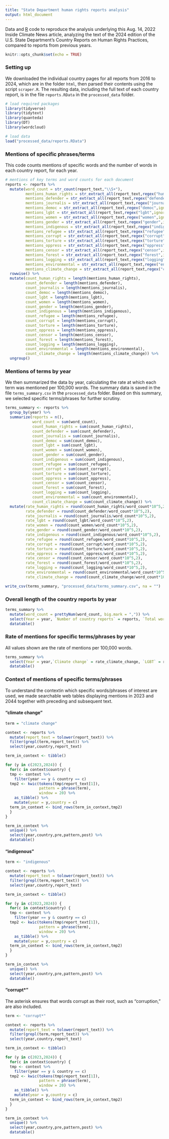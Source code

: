 ```yaml
---
title: "State Department human rights reports analysis"
output: html_document
---
```


Data and [R](https://www.r-project.org/) code to reproduce the analysis underlying this Aug. 14, 2022 Inside Climate News article, analyzing the text of the 2024 edition of the U.S. State Department's Country Reports on Human Rights Practices, compared to reports from previous years.

```r
knitr::opts_chunk$set(echo = TRUE)
```

### Setting up

We downloaded the individual country pages for all reports from 2016 to 2024, which are in the folder `html`, then parsed their contents using the script `scraper.R`. The resulting data, including the full text of each country report, is in the file `reports.RData` in the `processed_data` folder.

```r
# load required packages
library(tidyverse)
library(tidytext)
library(quanteda)
library(DT)
library(wordcloud)

# load data
load("processed_data/reports.RData") 
```

### Mentions of specific phrases/terms

This code counts mentions of specific words and the number of words in each country report, for each year.

```r
# mentions of key terms and word counts for each document
reports <- reports %>%
  mutate(word_count = str_count(report_text,"\\S+"),
         mentions_human_rights = str_extract_all(report_text,regex("human rights",ignore_case = TRUE),simplify = FALSE),
         mentions_defender = str_extract_all(report_text,regex("defender",ignore_case = TRUE),simplify = FALSE),
         mentions_journalis = str_extract_all(report_text,regex("journalis",ignore_case = TRUE),simplify = FALSE),
         mentions_democ = str_extract_all(report_text,regex("democ",ignore_case = TRUE),simplify = FALSE),
         mentions_lgbt = str_extract_all(report_text,regex("lgbt",ignore_case = TRUE),simplify = FALSE),
         mentions_women = str_extract_all(report_text,regex("women",ignore_case = TRUE),simplify = FALSE),
         mentions_gender = str_extract_all(report_text,regex("gender",ignore_case = TRUE),simplify = FALSE),
         mentions_indigenous = str_extract_all(report_text,regex("indigenous",ignore_case = TRUE),simplify = FALSE),
         mentions_refugee = str_extract_all(report_text,regex("refugee",ignore_case = TRUE),simplify = FALSE),
         mentions_corrupt = str_extract_all(report_text,regex("corrupt",ignore_case = TRUE),simplify = FALSE),
         mentions_torture = str_extract_all(report_text,regex("torture",ignore_case = TRUE),simplify = FALSE),
         mentions_oppress = str_extract_all(report_text,regex("oppress",ignore_case = TRUE),simplify = FALSE),
         mentions_censor = str_extract_all(report_text,regex("censor",ignore_case = TRUE),simplify = FALSE),
         mentions_forest = str_extract_all(report_text,regex("forest",ignore_case = TRUE),simplify = FALSE),
         mentions_logging = str_extract_all(report_text,regex("logging",ignore_case = TRUE),simplify = FALSE),
         mentions_environmental = str_extract_all(report_text,regex("environmental",ignore_case = TRUE),simplify = FALSE),
         mentions_climate_change = str_extract_all(report_text,regex("climate change",ignore_case = TRUE),simplify = FALSE)) %>%
  rowwise() %>%
  mutate(count_human_rights = length(mentions_human_rights),
         count_defender = length(mentions_defender),
         count_journalis = length(mentions_journalis),
         count_democ = length(mentions_democ),
         count_lgbt = length(mentions_lgbt),
         count_women = length(mentions_women),
         count_gender = length(mentions_gender),
         count_indigenous = length(mentions_indigenous),
         count_refugee = length(mentions_refugee),
         count_corrupt = length(mentions_corrupt),
         count_torture = length(mentions_torture),
         count_oppress = length(mentions_oppress),
         count_censor = length(mentions_censor),
         count_forest = length(mentions_forest),
         count_logging = length(mentions_logging),
         count_environmental = length(mentions_environmental),
         count_climate_change = length(mentions_climate_change)) %>%
  ungroup()
```

### Mentions of terms by year

We then summarized the data by year, calculating the rate at which each term was mentioned per 100,000 words. The summary data is saved in the file `terms_summary.csv` in the `processed_data` folder. Based on this summary, we selected specific terms/phrases for further scrutiny.

```r
terms_summary <- reports %>%
  group_by(year) %>%
  summarize(reports = n(),
            word_count = sum(word_count),
            count_human_rights = sum(count_human_rights),
            count_defender = sum(count_defender),
            count_journalis = sum(count_journalis),
            count_democ = sum(count_democ),
            count_lgbt = sum(count_lgbt),
            count_women = sum(count_women),
            count_gender = sum(count_gender),
            count_indigenous = sum(count_indigenous),
            count_refugee = sum(count_refugee),
            count_corrupt = sum(count_corrupt),
            count_torture = sum(count_torture),
            count_oppress = sum(count_oppress),
            count_censor = sum(count_censor),
            count_forest = sum(count_forest),
            count_logging = sum(count_logging),
            count_environmental = sum(count_environmental),
            count_climate_change = sum(count_climate_change)) %>%
  mutate(rate_human_rights = round(count_human_rights/word_count*10^5,2),
         rate_defender = round(count_defender/word_count*10^5,2),
         rate_journalis = round(count_journalis/word_count*10^5,2),
         rate_lgbt = round(count_lgbt/word_count*10^5,2),
         rate_women = round(count_women/word_count*10^5,2),
         rate_gender = round(count_gender/word_count*10^5,2),
         rate_indigenous = round(count_indigenous/word_count*10^5,2),
         rate_refugee = round(count_refugee/word_count*10^5,2),
         rate_corrupt = round(count_corrupt/word_count*10^5,2),
         rate_torture = round(count_torture/word_count*10^5,2),
         rate_oppress = round(count_oppress/word_count*10^5,2),
         rate_censor = round(count_censor/word_count*10^5,2),
         rate_forest = round(count_forest/word_count*10^5,2),
         rate_logging = round(count_logging/word_count*10^5,2),
         rate_environmental = round(count_environmental/word_count*10^5,2),
         rate_climate_change = round(count_climate_change/word_count*10^5,2)) 

write_csv(terms_summary, "processed_data/terms_summary.csv", na = "")
```

### Overall length of the country reports by year

```r
terms_summary %>%
  mutate(word_count = prettyNum(word_count, big.mark = ",")) %>%
  select(Year = year, `Number of country reports` = reports, `Total words` = word_count) %>%
  datatable()
```

### Rate of mentions for specific terms/phrases by year

All values shown are the rate of mentions per 100,000 words.

```r
terms_summary %>%
  select(Year = year,`Climate change` = rate_climate_change, `LGBT` = rate_lgbt, `Women` = rate_women,`Gender` = rate_gender,`Indigenous` = rate_indigenous, `Corrupt*` = rate_corrupt) %>%
  datatable()
```

### Context of mentions of specific terms/phrases

To understand the contextin which specific words/phrases of interest are used, we made searchable web tables displaying mentions in 2023 and 2044 together with preceding and subsequent text.

#### "climate change"

```r
term = "climate change"

context <- reports %>%
  mutate(report_text = tolower(report_text)) %>%
  filter(grepl(term,report_text)) %>%
  select(year,country,report_text)

term_in_context <- tibble()

for (y in c(2023,2024)) {
  for(c in context$country) {
  tmp <- context %>%
    filter(year == y & country == c)
  tmp2 <- kwic(tokens(tmp$report_text[1]),
               pattern = phrase(term),
               window = 20) %>%
    as_tibble() %>%
    mutate(year = y,country = c)
  term_in_context <- bind_rows(term_in_context,tmp2) 
  }
}

term_in_context %>%
  unique() %>%
  select(year,country,pre,pattern,post) %>%
  datatable()
```

#### "indigenous"

```r
term <- "indigenous"

context <- reports %>%
  mutate(report_text = tolower(report_text)) %>%
  filter(grepl(term,report_text)) %>%
  select(year,country,report_text)

term_in_context <- tibble()

for (y in c(2023,2024)) {
  for(c in context$country) {
  tmp <- context %>%
    filter(year == y & country == c)
  tmp2 <- kwic(tokens(tmp$report_text[1]),
               pattern = phrase(term),
               window = 20) %>%
    as_tibble() %>%
    mutate(year = y,country = c)
  term_in_context <- bind_rows(term_in_context,tmp2) 
  }
}

term_in_context %>%
  unique() %>%
  select(year,country,pre,pattern,post) %>%
  datatable()

```

#### "corrupt\*"

The asterisk ensures that words corrupt as their root, such as "corruption," are also included.

```r
term <- "corrupt*"

context <- reports %>%
  mutate(report_text = tolower(report_text)) %>%
  filter(grepl(term,report_text)) %>%
  select(year,country,report_text)

term_in_context <- tibble()

for (y in c(2023,2024)) {
  for(c in context$country) {
  tmp <- context %>%
    filter(year == y & country == c)
  tmp2 <- kwic(tokens(tmp$report_text[1]),
               pattern = phrase(term),
               window = 20) %>%
    as_tibble() %>%
    mutate(year = y,country = c)
  term_in_context <- bind_rows(term_in_context,tmp2) 
  }
}

term_in_context %>%
  unique() %>%
  select(year,country,pre,pattern,post) %>%
  datatable()
```
